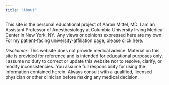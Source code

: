 ```yaml
---
title: "About"
---
```


This site is the personal educational project of Aaron Mittel, MD. I am an Assistant Professor of Anesthesiology at Columbia University Irving Medical Center in New York, NY. Any views or opinions expressed here are my own. For my patient-facing university-affiliation page, please click [here](https://www.anesthesiology.cuimc.columbia.edu/profile/aaron-m-mittel-md).



*Disclaimer*: This website does not provide medical advice. Material on this site is provided for reference and is intended for educational purposes only. I assume no duty to correct or update this website nor to resolve, clarify, or modify inconsistencies. You assume full responsibility for using the information contained herein. Always consult with a qualified, licensed physician or other clinician before making any medical decision.